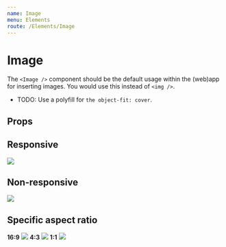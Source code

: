 ```yaml
---
name: Image
menu: Elements
route: /Elements/Image
---
```



# Image

The `<Image />` component should be the default usage within the (web)app for
inserting images. You would use this instead of `<img />`.

- TODO: Use a polyfill for `the object-fit: cover`.

## Props
<PropsTable of={Image} />

## Responsive
<Playground wrapper={Wrapper}>
  <Container small>
    <Image src="https://via.placeholder.com/1440x500" />
  </Container>
</Playground>

## Non-responsive
<Playground wrapper={Wrapper}>
  <Container small>
    <Image src="https://via.placeholder.com/1440x500" responsive={false} />
  </Container>
</Playground>

## Specific aspect ratio
<Playground wrapper={Wrapper}>
  <Container small>
    <Row>
      <Col md={4}>
        <strong>16:9</strong>
        <Image
          src="https://via.placeholder.com/1440x500"
          aspectRatio="16:9"
        />
      </Col>
      <Col md={4}>
        <strong>4:3</strong>
        <Image
          src="https://via.placeholder.com/1440x500"
          aspectRatio="4:3"
        />
      </Col>
      <Col md={4}>
        <strong>1:1</strong>
        <Image
          src="https://via.placeholder.com/1440x500"
          aspectRatio="1:1"
        />
      </Col>
    </Row>
  </Container>
</Playground>
